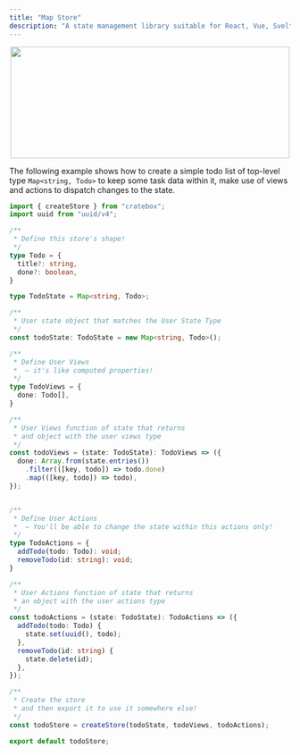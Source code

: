 ```yaml
---
title: "Map Store"
description: "A state management library suitable for React, Vue, Svelte and any other UI framework you'd like to use it with."
---
```



<p align="center">
  <img src="https://github.com/alexvcasillas/cratebox/blob/master/logo/cratebox-logo.png?raw=true" width="500" height="200"></img>
</p>

The following example shows how to create a simple todo list of top-level type `Map<string, Todo>` to keep some task data within it, make use of views and actions to dispatch changes to the state.

```typescript
import { createStore } from "cratebox";
import uuid from "uuid/v4";

/**
 * Define this store's shape!
 */
type Todo = {
  title?: string,
  done?: boolean,
}

type TodoState = Map<string, Todo>;

/**
 * User state object that matches the User State Type
 */
const todoState: TodoState = new Map<string, Todo>();

/**
 * Define User Views
 *  – it's like computed properties!
 */
type TodoViews = {
  done: Todo[],
}

/**
 * User Views function of state that returns
 * and object with the user views type
 */
const todoViews = (state: TodoState): TodoViews => ({
  done: Array.from(state.entries())
    .filter(([key, todo]) => todo.done)
    .map(([key, todo]) => todo),
});


/**
 * Define User Actions
 *  – You'll be able to change the state within this actions only!
 */
type TodoActions = {
  addTodo(todo: Todo): void;
  removeTodo(id: string): void;
}

/**
 * User Actions function of state that returns
 * an object with the user actions type
 */
const todoActions = (state: TodoState): TodoActions => ({
  addTodo(todo: Todo) {
    state.set(uuid(), todo);
  },
  removeTodo(id: string) {
    state.delete(id);
  },
});

/**
 * Create the store
 * and then export it to use it somewhere else!
 */
const todoStore = createStore(todoState, todoViews, todoActions);

export default todoStore;
```